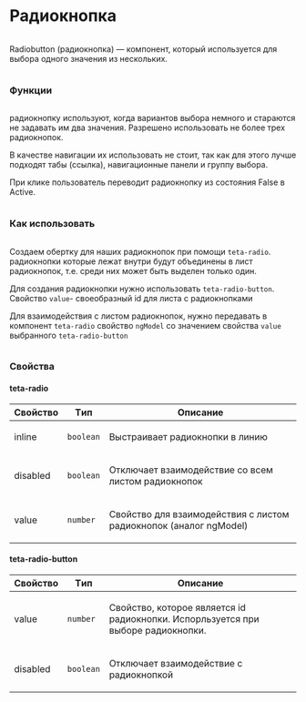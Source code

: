 
<Meta of={RadioStories}/>

<div class='column gap-24'>
  <h1>Радиокнопка</h1>
  <div class='column'>
    <p>Radiobutton (радиокнопка) — компонент, который используется для выбора одного значения из нескольких.</p>
  </div>
  <h3>Функции</h3>
  <div class='column'>
    <p>радиокнопку используют, когда вариантов выбора немного и стараются не задавать им два значения. Разрешено
      использовать не более трех радиокнопок.</p>
    <p>В качестве навигации их использовать не стоит, так как для этого лучше подходят табы (ссылка), навигационные
      панели и группу выбора.</p>
    <p>При клике пользователь переводит радиокнопку из состояния False в Active.</p>
  </div>
  <h3>Как использовать</h3>
  <div class='column'>
    <p>Создаем обертку для наших радиокнопок при помощи <code>teta-radio</code>. радиокнопки которые лежат внутри
      будут объединены в лист радиокнопок, т.е. среди них может быть выделен только один.</p>
    <p>Для создания радиокнопки нужно использовать <code>teta-radio-button</code>. Свойство <code>value</code>- своеобразный id для листа с радиокнопками</p>
    <p>Для взаимодействия с листом радиокнопок, нужно передавать в компонент <code>teta-radio</code> свойство <code>ngModel</code> со значением свойства <code>value</code> выбранного <code>teta-radio-button</code></p>
  </div>
  <h3>Свойства</h3>
  <h4>teta-radio</h4>
  <table>
    <thead>
    <tr>
      <th>Свойство</th>
      <th>Tип</th>
      <th>Описание</th>
    </tr>
    </thead>
    <tbody>
    <tr>
      <td class='text-align-center'>
        <p>inline</p>
      </td>
      <td class='text-align-center'>
        <code>boolean</code>
      </td>
      <td class='text-align-center'>
        <p>Выстраивает радиокнопки в линию</p>
      </td>
    </tr>
    <tr>
      <td class='text-align-center'>
        <p>disabled</p>
      </td>
      <td class='text-align-center'>
        <code>boolean</code>
      </td>
      <td class='text-align-center'>
        <p>Отключает взаимодействие со всем листом радиокнопок</p>
      </td>
    </tr>
    <tr>
      <td class='text-align-center'>
        <p>value</p>
      </td>
      <td class='text-align-center'>
        <code>number</code>
      </td>
      <td class='text-align-center'>
        <p>Свойство для взаимодействия с листом радиокнопок (аналог ngModel)</p>
      </td>
    </tr>
    </tbody>
  </table>
  <h4>teta-radio-button</h4>
  <table>
    <thead>
    <tr>
      <th>Свойство</th>
      <th>Tип</th>
      <th>Описание</th>
    </tr>
    </thead>
    <tbody>
    <tr>
      <td class='text-align-center'>
        <p>value</p>
      </td>
      <td class='text-align-center'>
        <code>number</code>
      </td>
      <td class='text-align-center'>
        <p>Свойство, которое является id радиокнопки. Испорльзуется при выборе радиокнопки.</p>
      </td>
    </tr>
    <tr>
      <td class='text-align-center'>
        <p>disabled</p>
      </td>
      <td class='text-align-center'>
        <code>boolean</code>
      </td>
      <td class='text-align-center'>
        <p>Отключает взаимодействие с радиокнопкой</p>
      </td>
    </tr>
    </tbody>
  </table>
</div>
